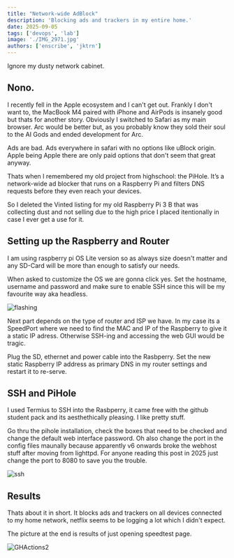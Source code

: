 ```yaml
---
title: "Network-wide AdBlock"
description: 'Blocking ads and trackers in my entire home.'
date: 2025-09-05
tags: ['devops', 'lab']
image: './IMG_2971.jpg'
authors: ['enscribe', 'jktrn']
---
```




<Callout variant="warning">
Ignore my dusty network cabinet.
</Callout>

## Nono.

I recently fell in the Apple ecosystem and I can't get out. Frankly I don't want to, the MacBook M4 paired with iPhone and AirPods is insanely good but thats for another story. 
Obviously I switched to Safari as my main browser. Arc would be better but, as you probably know they sold their soul to the AI Gods and ended development for Arc.

Ads are bad. Ads everywhere in safari with no options like uBlock origin. Apple being Apple there are only paid options that don't seem that great anyway.

Thats when I remembered my old project from highschool: the PiHole. It’s a network-wide ad blocker that runs on a Raspberry Pi and filters DNS requests before they even reach your devices.

So I deleted the Vinted listing for my old Raspberry Pi 3 B that was collecting dust and not selling due to the high price I placed itentionally in case I ever get a use for it.


## Setting up the Raspberry and Router

I am using raspberry pi OS Lite version so as always size doesn't matter and any SD-Card will be more than enough to satisfy our needs. 

When asked to customize the OS we are gonna click yes.
Set the hostname, username and password and make sure to enable SSH since this will be my favourite way aka headless.


<Image src={TwoImg} alt="flashing" />

Next part depends on the type of router and ISP we have. 
In my case its a SpeedPort where we need to find the MAC and IP of the Raspberry to give it a static IP adress.
Otherwise SSH-ing and accessing the web GUI would be tragic.

Plug the SD, ethernet and power cable into the Rasbperry.
Set the new static Raspberry IP address as primary DNS in my router settings and restart it to re-serve. 

## SSH and PiHole

I used Termius to SSH into the Rasbperry, it came free with the github student pack and its aesthethically pleasing. I like pretty stuff.

Go thru the pihole installation, check the boxes that need to be checked and change the default web interface password.
Oh also change the port in the config files maunally because apparently v6 onwards broke the webhost stuff after moving from lighttpd.
For anyone reading this post in 2025 just change the port to 8080 to save you the trouble.

<Image src={OneImg} alt="ssh" />

## Results

Thats about it in short.
It blocks ads and trackers on all devices connected to my home network, netflix seems to be logging a lot which I didn't expect.

The picture at the end is results of just opening speedtest page.

<Image src={ThreeImg} alt="GHActions2" />
